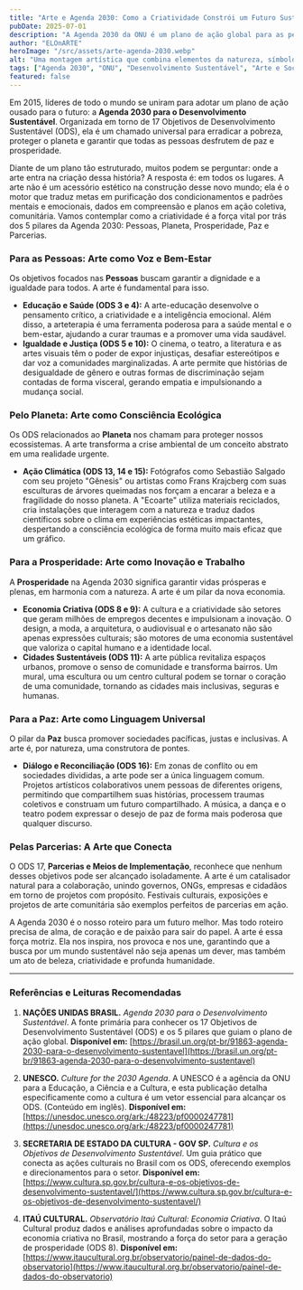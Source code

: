 ```yaml
---
title: "Arte e Agenda 2030: Como a Criatividade Constrói um Futuro Sustentável"
pubDate: 2025-07-01
description: "A Agenda 2030 da ONU é um plano de ação global para as pessoas, o planeta e a prosperidade. Descubra como a arte não é um luxo, mas uma ferramenta vital para alcançar cada um desses objetivos."
author: "ELOnARTE"
heroImage: "/src/assets/arte-agenda-2030.webp"
alt: "Uma montagem artística que combina elementos da natureza, símbolos de paz e inovação com pinceladas de tinta vibrantes, representando a união da arte com os Objetivos de Desenvolvimento Sustentável da ONU."
tags: ["Agenda 2030", "ONU", "Desenvolvimento Sustentável", "Arte e Sociedade", "Ecoarte", "Economia Criativa", "Paz", "Direitos Humanos"]
featured: false
---
```


Em 2015, líderes de todo o mundo se uniram para adotar um plano de ação ousado para o futuro: a **Agenda 2030 para o Desenvolvimento Sustentável**. Organizada em torno de 17 Objetivos de Desenvolvimento Sustentável (ODS), ela é um chamado universal para erradicar a pobreza, proteger o planeta e garantir que todas as pessoas desfrutem de paz e prosperidade.

Diante de um plano tão estruturado, muitos podem se perguntar: onde a arte entra na criação dessa história? A resposta é: em todos os lugares. A arte não é um acessório estético na construção desse novo mundo; ela é o motor que traduz metas em purificação dos condicionamentos e padrões mentais e emocionais, dados em compreensão e planos em ação coletiva, comunitária. Vamos contemplar como a criatividade é a força vital por trás dos 5 pilares da Agenda 2030: Pessoas, Planeta, Prosperidade, Paz e Parcerias.

### Para as Pessoas: Arte como Voz e Bem-Estar

Os objetivos focados nas **Pessoas** buscam garantir a dignidade e a igualdade para todos. A arte é fundamental para isso.

* **Educação e Saúde (ODS 3 e 4):** A arte-educação desenvolve o pensamento crítico, a criatividade e a inteligência emocional. Além disso, a arteterapia é uma ferramenta poderosa para a saúde mental e o bem-estar, ajudando a curar traumas e a promover uma vida saudável.
* **Igualdade e Justiça (ODS 5 e 10):** O cinema, o teatro, a literatura e as artes visuais têm o poder de expor injustiças, desafiar estereótipos e dar voz a comunidades marginalizadas. A arte permite que histórias de desigualdade de gênero e outras formas de discriminação sejam contadas de forma visceral, gerando empatia e impulsionando a mudança social.

### Pelo Planeta: Arte como Consciência Ecológica

Os ODS relacionados ao **Planeta** nos chamam para proteger nossos ecossistemas. A arte transforma a crise ambiental de um conceito abstrato em uma realidade urgente.

* **Ação Climática (ODS 13, 14 e 15):** Fotógrafos como Sebastião Salgado com seu projeto "Gênesis" ou artistas como Frans Krajcberg com suas esculturas de árvores queimadas nos forçam a encarar a beleza e a fragilidade do nosso planeta. A "Ecoarte" utiliza materiais reciclados, cria instalações que interagem com a natureza e traduz dados científicos sobre o clima em experiências estéticas impactantes, despertando a consciência ecológica de forma muito mais eficaz que um gráfico.

### Para a Prosperidade: Arte como Inovação e Trabalho

A **Prosperidade** na Agenda 2030 significa garantir vidas prósperas e plenas, em harmonia com a natureza. A arte é um pilar da nova economia.

* **Economia Criativa (ODS 8 e 9):** A cultura e a criatividade são setores que geram milhões de empregos decentes e impulsionam a inovação. O design, a moda, a arquitetura, o audiovisual e o artesanato não são apenas expressões culturais; são motores de uma economia sustentável que valoriza o capital humano e a identidade local.
* **Cidades Sustentáveis (ODS 11):** A arte pública revitaliza espaços urbanos, promove o senso de comunidade e transforma bairros. Um mural, uma escultura ou um centro cultural podem se tornar o coração de uma comunidade, tornando as cidades mais inclusivas, seguras e humanas.

### Para a Paz: Arte como Linguagem Universal

O pilar da **Paz** busca promover sociedades pacíficas, justas e inclusivas. A arte é, por natureza, uma construtora de pontes.

* **Diálogo e Reconciliação (ODS 16):** Em zonas de conflito ou em sociedades divididas, a arte pode ser a única linguagem comum. Projetos artísticos colaborativos unem pessoas de diferentes origens, permitindo que compartilhem suas histórias, processem traumas coletivos e construam um futuro compartilhado. A música, a dança e o teatro podem expressar o desejo de paz de forma mais poderosa que qualquer discurso.

### Pelas Parcerias: A Arte que Conecta

O ODS 17, **Parcerias e Meios de Implementação**, reconhece que nenhum desses objetivos pode ser alcançado isoladamente. A arte é um catalisador natural para a colaboração, unindo governos, ONGs, empresas e cidadãos em torno de projetos com propósito. Festivais culturais, exposições e projetos de arte comunitária são exemplos perfeitos de parcerias em ação.

A Agenda 2030 é o nosso roteiro para um futuro melhor. Mas todo roteiro precisa de alma, de coração e de paixão para sair do papel. A arte é essa força motriz. Ela nos inspira, nos provoca e nos une, garantindo que a busca por um mundo sustentável não seja apenas um dever, mas também um ato de beleza, criatividade e profunda humanidade.

---

### Referências e Leituras Recomendadas

1.  **NAÇÕES UNIDAS BRASIL.** *Agenda 2030 para o Desenvolvimento Sustentável*. A fonte primária para conhecer os 17 Objetivos de Desenvolvimento Sustentável (ODS) e os 5 pilares que guiam o plano de ação global.
    **Disponível em:** [https://brasil.un.org/pt-br/91863-agenda-2030-para-o-desenvolvimento-sustentavel](https://brasil.un.org/pt-br/91863-agenda-2030-para-o-desenvolvimento-sustentavel)

2.  **UNESCO.** *Culture for the 2030 Agenda*. A UNESCO é a agência da ONU para a Educação, a Ciência e a Cultura, e esta publicação detalha especificamente como a cultura é um vetor essencial para alcançar os ODS. (Conteúdo em inglês).
    **Disponível em:** [https://unesdoc.unesco.org/ark:/48223/pf0000247781](https://unesdoc.unesco.org/ark:/48223/pf0000247781)

3.  **SECRETARIA DE ESTADO DA CULTURA - GOV SP.** *Cultura e os Objetivos de Desenvolvimento Sustentável*. Um guia prático que conecta as ações culturais no Brasil com os ODS, oferecendo exemplos e direcionamentos para o setor.
    **Disponível em:** [https://www.cultura.sp.gov.br/cultura-e-os-objetivos-de-desenvolvimento-sustentavel/](https://www.cultura.sp.gov.br/cultura-e-os-objetivos-de-desenvolvimento-sustentavel/)

4.  **ITAÚ CULTURAL.** *Observatório Itaú Cultural: Economia Criativa*. O Itaú Cultural produz dados e análises aprofundadas sobre o impacto da economia criativa no Brasil, mostrando a força do setor para a geração de prosperidade (ODS 8).
    **Disponível em:** [https://www.itaucultural.org.br/observatorio/painel-de-dados-do-observatorio](https://www.itaucultural.org.br/observatorio/painel-de-dados-do-observatorio)